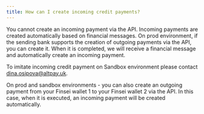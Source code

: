 ```yaml
---
title: How can I create incoming credit payments?
---
```


You cannot create an incoming payment via the API. Incoming payments are created automatically based on financial messages. On prod environment, if the sending bank supports the creation of outgoing payments via the API, you can create it. When it is completed, we will receive a financial message and automatically create an incoming payment.

To imitate incoming credit payment on Sandbox environment please contact <a href="mailto:dina.osipova@altpay.uk">dina.osipova@altpay.uk</a>.  

On prod and sandbox environments - you can also create an outgoing payment from your Finsei wallet 1 to your Finsei wallet 2 via the API. In this case, when it is executed, an incoming payment will be created automatically.
